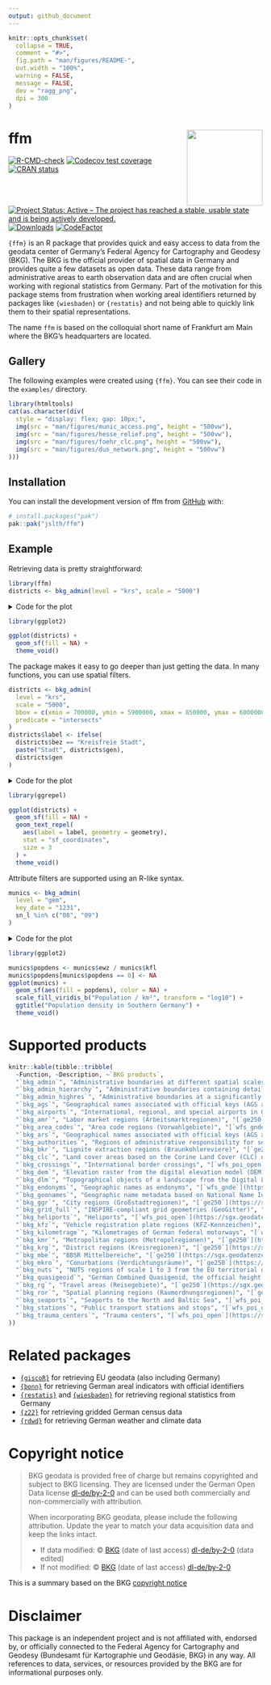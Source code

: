 ```yaml
---
output: github_document
---
```


<!-- README.md is generated from README.Rmd. Please edit that file -->

```r
knitr::opts_chunk$set(
  collapse = TRUE,
  comment = "#>",
  fig.path = "man/figures/README-",
  out.width = "100%",
  warning = FALSE,
  message = FALSE,
  dev = "ragg_png",
  dpi = 300
)
```

# ffm <img align="right" height="150" src="man/figures/logo.png">

<!-- badges: start -->
[![R-CMD-check](https://github.com/jslth/ffm/actions/workflows/R-CMD-check.yaml/badge.svg)](https://github.com/jslth/ffm/actions/workflows/R-CMD-check.yaml)
[![Codecov test coverage](https://codecov.io/gh/jslth/ffm/graph/badge.svg)](https://app.codecov.io/gh/jslth/ffm)
[![CRAN status](https://www.r-pkg.org/badges/version/ffm)](https://CRAN.R-project.org/package=ffm)
[![Project Status: Active – The project has reached a stable, usable state and is being actively developed.](https://www.repostatus.org/badges/latest/active.svg)](https://www.repostatus.org/#active)
[![Downloads](https://cranlogs.r-pkg.org/badges/ffm)](https://CRAN.R-project.org/package=ffm)
[![CodeFactor](https://www.codefactor.io/repository/github/jslth/ffm/badge/main)](https://www.codefactor.io/repository/github/jslth/ffm/overview/main)
<!-- badges: end -->

`{ffm}` is an R package that provides quick and easy access to data from
the geodata center of Germany's Federal Agency for Cartography and Geodesy (BKG).
The BKG is the official provider of spatial data in Germany and provides quite
a few datasets as open data. These data range from administrative areas to
earth observation data and are often crucial when working with regional
statistics from Germany. Part of the motivation for this package stems from
frustration when working areal identifiers returned by packages like
`{wiesbaden}` or `{restatis}` and not being able to quickly link them to their
spatial representations.

The name `ffm` is based on the colloquial short name of Frankfurt am Main where
the BKG's headquarters are located.

## Gallery

The following examples were created using `{ffm}`. You can see their code in
the `examples/` directory.

```r
library(htmltools)
cat(as.character(div(
  style = "display: flex; gap: 10px;",
  img(src = "man/figures/munic_access.png", height = "500vw"),
  img(src = "man/figures/hesse_relief.png", height = "500vw"),
  img(src = "man/figures/foehr_clc.png", height = "500vw"),
  img(src = "man/figures/dus_network.png", height = "500vw")
)))
```


## Installation

You can install the development version of ffm from [GitHub](https://github.com/) with:

``` r
# install.packages("pak")
pak::pak("jslth/ffm")
```

## Example

Retrieving data is pretty straightforward:

```r
library(ffm)
districts <- bkg_admin(level = "krs", scale = "5000")
```

<details>
<summary>
Code for the plot
</summary>
```r
library(ggplot2)

ggplot(districts) +
  geom_sf(fill = NA) +
  theme_void()
```
</details>

```r
library(ggplot2)

ggplot(districts) +
  geom_sf(fill = NA) +
  theme_void()
```

The package makes it easy to go deeper than just getting the data. In many
functions, you can use spatial filters.

```r
districts <- bkg_admin(
  level = "krs",
  scale = "5000",
  bbox = c(xmin = 700000, ymin = 5900000, xmax = 850000, ymax = 6000000),
  predicate = "intersects"
)
districts$label <- ifelse(
  districts$bez == "Kreisfreie Stadt",
  paste("Stadt", districts$gen),
  districts$gen
)
```

<details>
<summary>
Code for the plot
</summary>
```r
library(ggrepel)

ggplot(districts) +
  geom_sf(fill = NA) +
  geom_text_repel(
    aes(label = label, geometry = geometry),
    stat = "sf_coordinates",
    size = 3
  ) +
  theme_void()
```
</details>

```r
library(ggrepel)

ggplot(districts) +
  geom_sf(fill = NA) +
  geom_text_repel(
    aes(label = label, geometry = geometry),
    stat = "sf_coordinates",
    size = 3
  ) +
  theme_void()
```

Attribute filters are supported using an R-like syntax.

```r
munics <- bkg_admin(
  level = "gem",
  key_date = "1231",
  sn_l %in% c("08", "09")
)
```

<details>
<summary>
Code for the plot
</summary>
```r
munics$popdens <- munics$ewz / munics$kfl
munics$popdens[munics$popdens == 0] <- NA
ggplot(munics) +
  geom_sf(aes(fill = popdens), color = NA) +
  scale_fill_viridis_b("Population / km²", transform = "log10") +
  ggtitle("Population density in Southern Germany") +
  theme_void()
```
</details>

```r
library(ggplot2)

munics$popdens <- munics$ewz / munics$kfl
munics$popdens[munics$popdens == 0] <- NA
ggplot(munics) +
  geom_sf(aes(fill = popdens), color = NA) +
  scale_fill_viridis_b("Population / km²", transform = "log10") +
  ggtitle("Population density in Southern Germany") +
  theme_void()
```


# Supported products

```r
knitr::kable(tibble::tribble(
  ~Function, ~Description, ~`BKG products`,
  "`bkg_admin`", "Administrative boundaries at different spatial scales; includes country, state, government region, district, administrative associations, and municipalities", "[`vg250`](https://sgx.geodatenzentrum.de/web_public/gdz/dokumentation/deu/vg250.pdf) and related products",
  "`bkg_admin_hierarchy`", "Administrative boundaries containing details on their relationship to administrative areas of higher levels in the territorial hierarchy", "[`vz250`](https://sg.geodatenzentrum.de/web_public/gdz/dokumentation/deu/vz250.pdf)",
  "`bkg_admin_highres`", "Administrative boundaries at a significantly lower resolution that provided by `bkg_admin()`", "[`vg25`](https://sgx.geodatenzentrum.de/web_public/gdz/dokumentation/deu/vg25.pdf)",
  "`bkg_ags`", "Geographical names associated with official keys (AGS and ARS)", "[`wfs_gnde`](https://sgx.geodatenzentrum.de/web_public/gdz/dokumentation/deu/wfs-gnde.pdf)",
  "`bkg_airports`", "International, regional, and special airports in Germany", "[`wfs_poi_open`](https://sgx.geodatenzentrum.de/web_public/gdz/dokumentation/deu/poi-open.pdf)",
  "`bkg_amr`", "Labor market regions (Arbeitsmarktregionen)", "[`ge250`](https://sgx.geodatenzentrum.de/web_public/gdz/dokumentation/deu/ge250.pdf) and related products",
  "`bkg_area_codes`", "Area code regions (Vorwahlgebiete)", "[`wfs_gnde`](https://sgx.geodatenzentrum.de/web_public/gdz/dokumentation/deu/wfs-gnde.pdf)",
  "`bkg_ars`", "Geographical names associated with official keys (AGS and ARS)", "[`wfs_gnde`](https://sgx.geodatenzentrum.de/web_public/gdz/dokumentation/deu/wfs-gnde.pdf)",
  "`bkg_authorities`", "Regions of administrative responsibility for several agencies (Behördenzuständigkeitsbereiche)", "[`wfs_bzb_open`](https://sgx.geodatenzentrum.de/web_public/gdz/dokumentation/deu/bzb-open.pdf)",
  "`bkg_bkr`", "Lignite extraction regions (Braunkohlereviere)", "[`ge250`](https://sgx.geodatenzentrum.de/web_public/gdz/dokumentation/deu/ge250.pdf) and related products",
  "`bkg_clc`", "Land cover areas based on the Corine Land Cover (CLC) nomenclature", "[`wfs_clc5`](https://sgx.geodatenzentrum.de/web_public/gdz/dokumentation/deu/clc5_2018.pdf)",
  "`bkg_crossings`", "International border crossings", "[`wfs_poi_open`](https://sgx.geodatenzentrum.de/web_public/gdz/dokumentation/deu/poi-open.pdf)",
  "`bkg_dem`", "Elevation raster from the digital elevation model (DEM)", "[`dgm200`](https://sgx.geodatenzentrum.de/web_public/gdz/dokumentation/deu/dgm200.pdf)",
  "`bkg_dlm`", "Topographical objects of a landscape from the Digital Landscape Model (DLM)", "[`dlm250`](https://sgx.geodatenzentrum.de/web_public/gdz/dokumentation/deu/dlm250.pdf) and related products",
  "`bkg_endonyms`", "Geographic names as endonyms", "[`wfs_gnde`](https://sgx.geodatenzentrum.de/web_public/gdz/dokumentation/deu/wfs-gnde.pdf)", 
  "`bkg_geonames`", "Geographic name metadata based on National Name Identifiers (NNID)", "[`wfs_gnde`](https://sgx.geodatenzentrum.de/web_public/gdz/dokumentation/deu/wfs-gnde.pdf)",
  "`bkg_ggr`", "City regions (Großstadtregionen)", "[`ge250`](https://sgx.geodatenzentrum.de/web_public/gdz/dokumentation/deu/ge250.pdf) and related products",
  "`bkg_grid_full`", "INSPIRE-compliant grid geometries (GeoGitter)", "[`GeoGitter`](https://sgx.geodatenzentrum.de/web_public/gdz/dokumentation/deu/geogitter.pdf)",
  "`bkg_heliports`", "Heliports", "[`wfs_poi_open`](https://sgx.geodatenzentrum.de/web_public/gdz/dokumentation/deu/poi-open.pdf)",
  "`bkg_kfz`", "Vehicle registration plate regions (KFZ-Kennzeichen)", "[`kfz250`](https://sgx.geodatenzentrum.de/web_public/gdz/dokumentation/deu/kfz250.pdf)",
  "`bkg_kilometrage`", "Kilometrages of German federal motorways", "[`wfs_poi_open`](https://sgx.geodatenzentrum.de/web_public/gdz/dokumentation/deu/poi-open.pdf)",
  "`bkg_kmr`", "Metropolitan regions (Metropolregionen)", "[`ge250`](https://sgx.geodatenzentrum.de/web_public/gdz/dokumentation/deu/ge250.pdf) and related products",
  "`bkg_krg`", "District regions (Kreisregionen)", "[`ge250`](https://sgx.geodatenzentrum.de/web_public/gdz/dokumentation/deu/ge250.pdf) and related products",
  "`bkg_mbe`", "BBSR Mittelbereiche", "[`ge250`](https://sgx.geodatenzentrum.de/web_public/gdz/dokumentation/deu/ge250.pdf) and related products",
  "`bkg_mkro`", "Conurbations (Verdichtungsräume)", "[`ge250`](https://sgx.geodatenzentrum.de/web_public/gdz/dokumentation/deu/ge250.pdf) and related products",
  "`bkg_nuts`", "NUTS regions of scale 1 to 3 from the EU territorial division", "[`bkg_nuts250`](sgx.geodatenzentrum.de/web_public/gdz/dokumentation/deu/nuts250.pdf) and related products",
  "`bkg_quasigeoid`", "German Combined Quasigeoid, the official height reference surface of the German land survey", "[`quasigeoid`](https://sgx.geodatenzentrum.de/web_public/gdz/dokumentation/deu/quasigeoid.pdf)",
  "`bkg_rg`", "Travel areas (Reisegebiete)", "[`ge250`](https://sgx.geodatenzentrum.de/web_public/gdz/dokumentation/deu/ge250.pdf) and related products",
  "`bkg_ror`", "Spatial planning regions (Raumordnungsregionen)", "[`ge250`](https://sgx.geodatenzentrum.de/web_public/gdz/dokumentation/deu/ge250.pdf) and related products",
  "`bkg_seaports`", "Seaports to the North and Baltic Sea", "[`wfs_poi_open`](https://sgx.geodatenzentrum.de/web_public/gdz/dokumentation/deu/poi-open.pdf)",
  "`bkg_stations`", "Public transport stations and stops", "[`wfs_poi_open`](https://sgx.geodatenzentrum.de/web_public/gdz/dokumentation/deu/poi-open.pdf)",
  "`bkg_trauma_centers`", "Trauma centers", "[`wfs_poi_open`](https://sgx.geodatenzentrum.de/web_public/gdz/dokumentation/deu/poi-open.pdf)"
))
```



# Related packages

- [`{giscoR}`](https://ropengov.github.io/giscoR/) for retrieving EU geodata (also including Germany)
- [`{bonn}`](https://doi.org/10.32614/CRAN.package.bonn) for retrieving German areal indicators with official identifiers
- [`{restatis}`](https://doi.org/10.32614/CRAN.package.restatis) and [`{wiesbaden}`](https://doi.org/10.32614/CRAN.package.wiesbaden) for retrieving regional statistics from Germany
- [`{z22}`](https://doi.org/10.32614/CRAN.package.z22) for retrieving gridded German census data
- [`{rdwd}`](https://doi.org/10.32614/CRAN.package.rdwd) for retrieving German weather and climate data


# Copyright notice

> BKG geodata is provided free of charge but remains copyrighted and subject to BKG licensing. They are licensed under the German Open Data license [dl-de/by-2-0](https://www.govdata.de/dl-de/by-2-0) and can be used both commercially and non-commercially with attribution.
>
> When incorporating BKG geodata, please include the following attribution. Update the year to match your data acquisition data and keep the links intact.
>
> - If data modified: © [BKG](https://www.bkg.bund.de/) (date of last access) [dl-de/by-2-0](https://www.govdata.de/dl-de/by-2-0) (data edited)
> - If not modified: © [BKG](https://www.bkg.bund.de/) (date of last access) [dl-de/by-2-0](https://www.govdata.de/dl-de/by-2-0)

This is a summary based on the BKG [copyright notice](https://gdz.bkg.bund.de/index.php/default/hinweise-zu-nutzungsbedingungen-und-quellenvermerken/)




# Disclaimer

This package is an independent project and is not affiliated with, endorsed by, or officially connected to the Federal Agency for Cartography and Geodesy (Bundesamt für Kartographie und Geodäsie, BKG) in any way. All references to data, services, or resources provided by the BKG are for informational purposes only.
